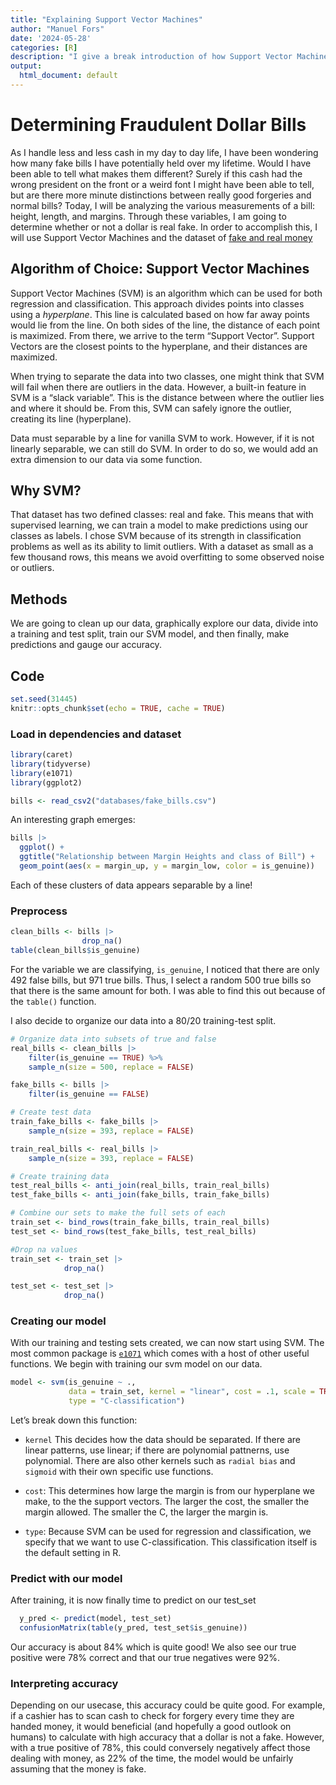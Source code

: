 ```yaml
---
title: "Explaining Support Vector Machines"
author: "Manuel Fors"
date: '2024-05-28'
categories: [R]
description: "I give a break introduction of how Support Vector Machines (SVM) can be used in machine learning"
output: 
  html_document: default
---
```



# Determining Fraudulent Dollar Bills 
As I handle less and less cash in my day to day life, I have been wondering how many fake bills I have potentially held over my lifetime. 
Would I have been able to tell what makes them different? Surely if this cash had the wrong president on the front or a weird font I might 
have been able to tell, but are there more minute distinctions between really good forgeries and normal bills? 
Today, I will be analyzing the various measurements of a bill: height, length, and margins. Through these variables, I am going to determine 
whether or not a dollar is real fake. In order to accomplish this, I will use Support Vector Machines and the dataset of [fake and real money](https://www.kaggle.com/datasets/alexandrepetit881234/fake-bills)

## Algorithm of Choice: Support Vector Machines
Support Vector Machines (SVM) is an algorithm which can be used for both regression and classification. This approach divides points into classes using a *hyperplane*. 
This line is calculated based on how far away points would lie from the line. On both sides of the line, the distance of each point is maximized. From there, we arrive to
the term "Support Vector". Support Vectors are the closest points to the hyperplane, and their distances are maximized. 


When trying to separate the data into two classes, one might think that SVM will fail when there are outliers in the data. 
However, a built-in feature in SVM is a "slack variable". This is the distance between where the outlier lies and where it should be. 
From this, SVM can safely ignore the outlier, creating its line (hyperplane). 

Data must separable by a line for vanilla SVM to work. However, if it is not linearly separable, we can still do SVM. In order to do so, 
we would add an extra dimension to our data via some function.  

## Why SVM? 
That dataset has two defined classes: real and fake. This means that with supervised learning, we can train a model to make predictions
using our classes as labels. I chose SVM because of its strength in classification problems as well as its ability to limit outliers. 
With a dataset as small as a few thousand rows, this means we avoid overfitting to some observed noise or outliers.


## Methods
We are going to clean up our data, graphically explore our data, divide into a training and test split, train our SVM model, 
and then finally, make predictions and gauge our accuracy. 



## Code 
```r
set.seed(31445)
knitr::opts_chunk$set(echo = TRUE, cache = TRUE)
```


### Load in dependencies and dataset
```r
library(caret)
library(tidyverse)
library(e1071)
library(ggplot2)

bills <- read_csv2("databases/fake_bills.csv")
```

An interesting graph emerges:
```r
bills |>
  ggplot() + 
  ggtitle("Relationship between Margin Heights and class of Bill") +
  geom_point(aes(x = margin_up, y = margin_low, color = is_genuine))

```
Each of these clusters of data appears separable by a line!


### Preprocess 
```r
clean_bills <- bills |>
                drop_na()
table(clean_bills$is_genuine)
```


For the variable we are classifying, `is_genuine`, I noticed that there are only 492 false bills, but 971 true bills. Thus, I select a random 500 true bills so that
there is the same amount for both. I was able to find this out because of the `table()` function.

I also decide to organize our data into a 80/20 training-test split.

```r

# Organize data into subsets of true and false
real_bills <- clean_bills |> 
    filter(is_genuine == TRUE) %>%
    sample_n(size = 500, replace = FALSE)

fake_bills <- bills |>
    filter(is_genuine == FALSE)   

# Create test data 
train_fake_bills <- fake_bills |> 
    sample_n(size = 393, replace = FALSE)

train_real_bills <- real_bills |> 
    sample_n(size = 393, replace = FALSE)

# Create training data
test_real_bills <- anti_join(real_bills, train_real_bills)
test_fake_bills <- anti_join(fake_bills, train_fake_bills)

# Combine our sets to make the full sets of each
train_set <- bind_rows(train_fake_bills, train_real_bills)
test_set <- bind_rows(test_fake_bills, test_real_bills)

#Drop na values 
train_set <- train_set |> 
            drop_na()

test_set <- test_set |> 
            drop_na()
```
### Creating our model
With our training and testing sets created, we can now start using SVM. 
The most common package is [`e1071`](https://cran.r-project.org/web/packages/e1071/e1071.pdf) which comes with a host of other useful functions.
We begin with training our svm model on our data.

```r
model <- svm(is_genuine ~ .,
             data = train_set, kernel = "linear", cost = .1, scale = TRUE, 
             type = "C-classification")
```

Let's break down this function:

* `kernel` This decides how the data should be separated. If there are linear patterns, use linear; if there are polynomial pattnerns, 
use polynomial. There are also other kernels such as `radial bias` and `sigmoid` with their own specific use functions. 

* `cost`: This determines how large the margin is from our hyperplane we make, to the the support vectors. The larger the cost, the smaller the margin allowed. 
The smaller the C, the larger the margin is. 

* `type`: Because SVM can be used for regression and classification, we specify that we want to use C-classification. This classification itself is the default 
setting in R. 


### Predict with our model 
After training, it is now finally time to predict on our test_set 

```r
  y_pred <- predict(model, test_set)
  confusionMatrix(table(y_pred, test_set$is_genuine)) 
```

Our accuracy is about 84% which is quite good! We also see our true positive were 78% correct and that our true negatives were 92%. 


### Interpreting accuracy 
Depending on our usecase, this accuracy could be quite good. For example, if a cashier has to scan cash to check for forgery every time they are handed money, 
it would beneficial (and hopefully a good outlook on humans) to calculate with high accuracy that a dollar is not a fake. However, with a true positive of 78%, 
this could conversely negatively affect those dealing with money, as 22% of the time, the model would be unfairly assuming that the money is fake. 